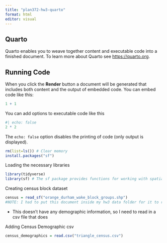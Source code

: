 ```yaml
---
title: "plan372-hw3-quarto"
format: html
editor: visual
---
```


## Quarto

Quarto enables you to weave together content and executable code into a finished document. To learn more about Quarto see <https://quarto.org>.

## Running Code

When you click the **Render** button a document will be generated that includes both content and the output of embedded code. You can embed code like this:

```r
1 + 1
```

You can add options to executable code like this

```r
#| echo: false
2 * 2
```

The `echo: false` option disables the printing of code (only output is displayed).

```r
rm(list=ls()) # Clear memory
install.packages("sf")
```

Loading the necessary libraries

```r
library(tidyverse)
library(sf) # The sf package provides functions for working with spatial data
```

Creating census block dataset
```r
census = read_sf("orange_durham_wake_block_groups.shp")
#NOTE: I had to put this document inside my hw3 data folder for it to run properly, and also open a new project as hw3 data
```

- This doesn't have any demographic information, so I need to read in a csv file that does 

Adding Census Demographic csv
```r
census_demographics = read.csv("triangle_census.csv")
```

